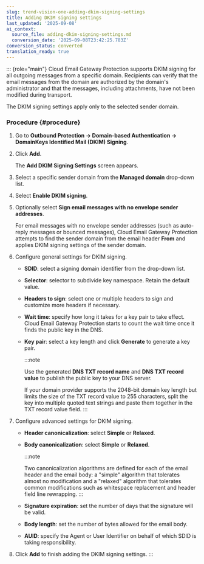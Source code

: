```yaml
---
slug: trend-vision-one-adding-dkim-signing-settings
title: Adding DKIM signing settings
last_updated: '2025-09-08'
ai_context:
  source_file: adding-dkim-signing-settings.md
  conversion_date: '2025-09-08T23:42:25.783Z'
conversion_status: converted
translation_ready: true
---
```


::: {role="main"}
Cloud Email Gateway Protection supports DKIM signing for all outgoing messages from a specific domain. Recipients can verify that the email messages from the domain are authorized by the domain's administrator and that the messages, including attachments, have not been modified during transport.

The DKIM signing settings apply only to the selected sender domain.

### Procedure {#procedure}

1.  Go to **Outbound Protection → Domain-based Authentication → DomainKeys Identified Mail (DKIM) Signing**.

2.  Click **Add**.

    The **Add DKIM Signing Settings** screen appears.

3.  Select a specific sender domain from the **Managed domain** drop-down list.

4.  Select **Enable DKIM signing**.

5.  Optionally select **Sign email messages with no envelope sender addresses**.

    For email messages with no envelope sender addresses (such as auto-reply messages or bounced messages), Cloud Email Gateway Protection attempts to find the sender domain from the email header **From** and applies DKIM signing settings of the sender domain.

6.  Configure general settings for DKIM signing.

    - **SDID**: select a signing domain identifier from the drop-down list.

    - **Selector**: selector to subdivide key namespace. Retain the default value.

    - **Headers to sign**: select one or multiple headers to sign and customize more headers if necessary.

    - **Wait time**: specify how long it takes for a key pair to take effect. Cloud Email Gateway Protection starts to count the wait time once it finds the public key in the DNS.

    - **Key pair**: select a key length and click **Generate** to generate a key pair.

      :::note

      Use the generated **DNS TXT record name** and **DNS TXT record value** to publish the public key to your DNS server.

      If your domain provider supports the 2048-bit domain key length but limits the size of the TXT record value to 255 characters, split the key into multiple quoted text strings and paste them together in the TXT record value field.
      :::

7.  Configure advanced settings for DKIM signing.

    - **Header canonicalization**: select **Simple** or **Relaxed**.

    - **Body canonicalization**: select **Simple** or **Relaxed**.

      :::note

      Two canonicalization algorithms are defined for each of the email header and the email body: a "simple" algorithm that tolerates almost no modification and a "relaxed" algorithm that tolerates common modifications such as whitespace replacement and header field line rewrapping.
      :::

    - **Signature expiration**: set the number of days that the signature will be valid.

    - **Body length**: set the number of bytes allowed for the email body.

    - **AUID**: specify the Agent or User Identifier on behalf of which SDID is taking responsibility.

8.  Click **Add** to finish adding the DKIM signing settings.
:::
